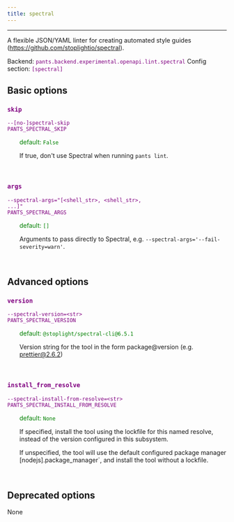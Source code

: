 ```yaml
---
title: spectral
---
```


---

A flexible JSON/YAML linter for creating automated style guides (https://github.com/stoplightio/spectral).

Backend: <span style="color: purple"><code>pants.backend.experimental.openapi.lint.spectral</code></span>
Config section: <span style="color: purple"><code>[spectral]</code></span>

## Basic options

<div style="color: purple">

### `skip`

  <code>--[no-]spectral-skip</code><br>
  <code>PANTS_SPECTRAL_SKIP</code><br>
</div>
<div style="padding-left: 2em;">
<span style="color: green">default: <code>False</code></span>

<br>

If true, don't use Spectral when running `pants lint`.

</div>
<br>

<div style="color: purple">

### `args`

  <code>--spectral-args=&quot;[&lt;shell_str&gt;, &lt;shell_str&gt;, ...]&quot;</code><br>
  <code>PANTS_SPECTRAL_ARGS</code><br>
</div>
<div style="padding-left: 2em;">
<span style="color: green">default: <code>[]</code></span>

<br>

Arguments to pass directly to Spectral, e.g. `--spectral-args='--fail-severity=warn'`.

</div>
<br>

## Advanced options

<div style="color: purple">

### `version`

  <code>--spectral-version=&lt;str&gt;</code><br>
  <code>PANTS_SPECTRAL_VERSION</code><br>
</div>
<div style="padding-left: 2em;">
<span style="color: green">default: <code>@stoplight/spectral-cli@6.5.1</code></span>

<br>

Version string for the tool in the form package@version (e.g. prettier@2.6.2)

</div>
<br>

<div style="color: purple">

### `install_from_resolve`

  <code>--spectral-install-from-resolve=&lt;str&gt;</code><br>
  <code>PANTS_SPECTRAL_INSTALL_FROM_RESOLVE</code><br>
</div>
<div style="padding-left: 2em;">
<span style="color: green">default: <code>None</code></span>

<br>

If specified, install the tool using the lockfile for this named resolve, instead of the version configured in this subsystem.

If unspecified, the tool will use the default configured package manager [nodejs].package_manager`, and install the tool without a lockfile.

</div>
<br>

## Deprecated options

None
